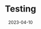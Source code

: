 ---
title: Testing
date: '2023-04-10'
tags: ['test']
draft: false
summary: this is a test
images: []
layout: PostLayout
canonicalUrl: test
---